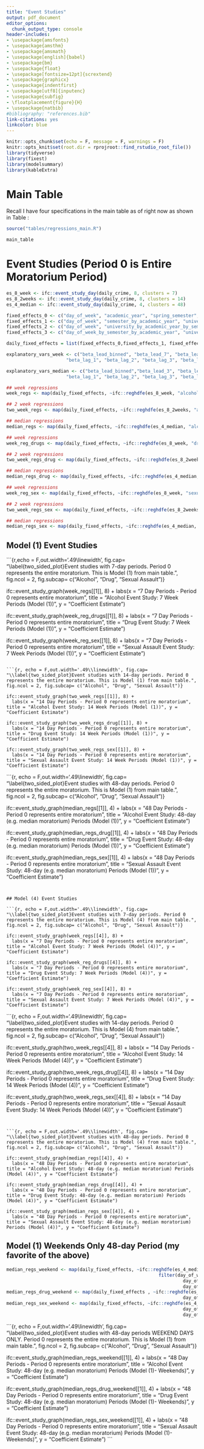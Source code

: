 ```yaml
---
title: "Event Studies"
output: pdf_document
editor_options: 
  chunk_output_type: console
header-includes:
- \usepackage{amsfonts}
- \usepackage{amsthm}
- \usepackage{amsmath}
- \usepackage[english]{babel}
- \usepackage{bm}
- \usepackage{float}
- \usepackage[fontsize=12pt]{scrextend}
- \usepackage{graphicx}
- \usepackage{indentfirst}
- \usepackage[utf8]{inputenc}
- \usepackage{subfig}
- \floatplacement{figure}{H}
- \usepackage{natbib}
#bibliography: "references.bib"
link-citations: yes
linkcolor: blue
---
```


```r
knitr::opts_chunk$set(echo = F, message = F, warnings = F)
knitr::opts_knit$set(root.dir = rprojroot::find_rstudio_root_file())
library(tidyverse)
library(fixest)
library(modelsummary)
library(kableExtra)
```

# Main Table

Recall I have four specifications in the main table as of right now as shown in Table \ref{main_table}:

```r
source("tables/regressions_main.R")
```

```r
main_table
```


# Event Studies (Period 0 is Entire Moratorium Period)

```r
es_8_week <- ifc::event_study_day(daily_crime, 8, clusters = 7)
es_8_2weeks <- ifc::event_study_day(daily_crime, 8, clusters = 14)
es_4_median <- ifc::event_study_day(daily_crime, 4, clusters = 48)

fixed_effects_0 <- c("day_of_week", "academic_year", "spring_semester", "university")
fixed_effects_1 <- c("day_of_week", "semester_by_academic_year", "university")
fixed_effects_2 <- c("day_of_week", "university_by_academic_year_by_semester")
fixed_effects_3 <- c("day_of_week_by_semester_by_academic_year", "university_by_academic_year_by_semester")

daily_fixed_effects = list(fixed_effects_0,fixed_effects_1, fixed_effects_2, fixed_effects_3)

explanatory_vars_week <- c("beta_lead_binned", "beta_lead_7", "beta_lead_6", "beta_lead_5", "beta_lead_4", "beta_lead_3", "beta_lead_2", "treatment",
                      "beta_lag_1", "beta_lag_2", "beta_lag_3", "beta_lag_4", "beta_lag_5", "beta_lag_6", "beta_lag_7", "beta_lag_binned")

explanatory_vars_median <- c("beta_lead_binned","beta_lead_3", "beta_lead_2", "treatment",
                      "beta_lag_1", "beta_lag_2", "beta_lag_3", "beta_lag_binned")


```

```r
## week regressions
week_regs <- map(daily_fixed_effects, ~ifc::reghdfe(es_8_week, "alcohol_offense_per25", explanatory_vars_week, ., cluster = "university")) 
```


```r
## 2 week regressions
two_week_regs <- map(daily_fixed_effects, ~ifc::reghdfe(es_8_2weeks, "alcohol_offense_per25", explanatory_vars_week, ., cluster = "university")) 


```

```r
## median regressions
median_regs <- map(daily_fixed_effects, ~ifc::reghdfe(es_4_median, "alcohol_offense_per25", explanatory_vars_median, ., cluster = "university")) 

```





```r
## week regressions
week_reg_drugs <- map(daily_fixed_effects, ~ifc::reghdfe(es_8_week, "drug_offense_per25", explanatory_vars_week, ., cluster = "university")) 

```


```r
## 2 week regressions
two_week_regs_drug <- map(daily_fixed_effects, ~ifc::reghdfe(es_8_2weeks, "drug_offense_per25", explanatory_vars_week, ., cluster = "university")) 

```

```r
## median regressions
median_regs_drug <- map(daily_fixed_effects, ~ifc::reghdfe(es_4_median, "drug_offense_per25", explanatory_vars_median, ., cluster = "university")) 

```



```r
## week regressions
week_reg_sex <- map(daily_fixed_effects, ~ifc::reghdfe(es_8_week, "sexual_assault_per25", explanatory_vars_week, ., cluster = "university")) 

```


```r
## 2 week regressions
two_week_regs_sex <- map(daily_fixed_effects, ~ifc::reghdfe(es_8_2weeks, "sexual_assault_per25", explanatory_vars_week, ., cluster = "university")) 

```

```r
## median regressions
median_regs_sex <- map(daily_fixed_effects, ~ifc::reghdfe(es_4_median, "sexual_assault_per25", explanatory_vars_median, ., cluster = "university")) 

```


## Model (1) Event Studies


```{r,echo = F,out.width='.49\\linewidth', fig.cap= "\\label{two_sided_plot}Event studies with 7-day periods. Period 0 represents the entire moratorium. This is Model (1) from main table.", fig.ncol = 2, fig.subcap= c("Alcohol", "Drug", "Sexual Assault")}

ifc::event_study_graph(week_regs[[1]], 8) +
  labs(x = "7 Day Periods - Period 0 represents entire moratorium", title = "Alcohol Event Study: 7 Week Periods (Model (1))", y = "Coefficient Estimate")

ifc::event_study_graph(week_reg_drugs[[1]], 8) +
  labs(x = "7 Day Periods - Period 0 represents entire moratorium", title = "Drug Event Study: 7 Week Periods (Model (1))", y = "Coefficient Estimate")

ifc::event_study_graph(week_reg_sex[[1]], 8) +
  labs(x = "7 Day Periods - Period 0 represents entire moratorium", title = "Sexual Assault Event Study: 7 Week Periods (Model (1))", y = "Coefficient Estimate")
```

```{r, echo = F,out.width='.49\\linewidth', fig.cap= "\\label{two_sided_plot}Event studies with 14-day periods. Period 0 represents the entire moratorium. This is Model (1) from main table.", fig.ncol = 2, fig.subcap= c("Alcohol", "Drug", "Sexual Assault")}

ifc::event_study_graph(two_week_regs[[1]], 8) +
  labs(x = "14 Day Periods - Period 0 represents entire moratorium", title = "Alcohol Event Study: 14 Week Periods (Model (1))", y = "Coefficient Estimate")

ifc::event_study_graph(two_week_regs_drug[[1]], 8) +
  labs(x = "14 Day Periods - Period 0 represents entire moratorium", title = "Drug Event Study: 14 Week Periods (Model (1))", y = "Coefficient Estimate")

ifc::event_study_graph(two_week_regs_sex[[1]], 8) +
  labs(x = "14 Day Periods - Period 0 represents entire moratorium", title = "Sexual Assault Event Study: 14 Week Periods (Model (1))", y = "Coefficient Estimate")
```

```{r, echo = F,out.width='.49\\linewidth', fig.cap= "\\label{two_sided_plot}Event studies with 48-day periods. Period 0 represents the entire moratorium. This is Model (1) from main table.", fig.ncol = 2, fig.subcap= c("Alcohol", "Drug", "Sexual Assault")}

ifc::event_study_graph(median_regs[[1]], 4) +
  labs(x = "48 Day Periods - Period 0 represents entire moratorium", title = "Alcohol Event Study: 48-day (e.g. median moratorium) Periods (Model (1))", y = "Coefficient Estimate")

ifc::event_study_graph(median_regs_drug[[1]], 4) +
  labs(x = "48 Day Periods - Period 0 represents entire moratorium", title = "Drug Event Study: 48-day (e.g. median moratorium) Periods (Model (1))", y = "Coefficient Estimate")

ifc::event_study_graph(median_regs_sex[[1]], 4) +
  labs(x = "48 Day Periods - Period 0 represents entire moratorium", title = "Sexual Assault Event Study: 48-day (e.g. median moratorium) Periods (Model (1))", y = "Coefficient Estimate")
```


## Model (4) Event Studies

```{r, echo = F,out.width='.49\\linewidth', fig.cap= "\\label{two_sided_plot}Event studies with 7-day periods. Period 0 represents the entire moratorium. This is Model (4) from main table.", fig.ncol = 2, fig.subcap= c("Alcohol", "Drug", "Sexual Assault")}

ifc::event_study_graph(week_regs[[4]], 8) +
  labs(x = "7 Day Periods - Period 0 represents entire moratorium", title = "Alcohol Event Study: 7 Week Periods (Model (4))", y = "Coefficient Estimate")

ifc::event_study_graph(week_reg_drugs[[4]], 8) +
  labs(x = "7 Day Periods - Period 0 represents entire moratorium", title = "Drug Event Study: 7 Week Periods (Model (4))", y = "Coefficient Estimate")

ifc::event_study_graph(week_reg_sex[[4]], 8) +
  labs(x = "7 Day Periods - Period 0 represents entire moratorium", title = "Sexual Assault Event Study: 7 Week Periods (Model (4))", y = "Coefficient Estimate")
```

```{r,  echo = F,out.width='.49\\linewidth', fig.cap= "\\label{two_sided_plot}Event studies with 14-day periods. Period 0 represents the entire moratorium. This is Model (4) from main table.", fig.ncol = 2, fig.subcap= c("Alcohol", "Drug", "Sexual Assault")} 

ifc::event_study_graph(two_week_regs[[4]], 8) +
  labs(x = "14 Day Periods - Period 0 represents entire moratorium", title = "Alcohol Event Study: 14 Week Periods (Model (4))", y = "Coefficient Estimate")

ifc::event_study_graph(two_week_regs_drug[[4]], 8) +
  labs(x = "14 Day Periods - Period 0 represents entire moratorium", title = "Drug Event Study: 14 Week Periods (Model (4))", y = "Coefficient Estimate")

ifc::event_study_graph(two_week_regs_sex[[4]], 8) +
  labs(x = "14 Day Periods - Period 0 represents entire moratorium", title = "Sexual Assault Event Study: 14 Week Periods (Model (4))", y = "Coefficient Estimate")
```


```{r, echo = F,out.width='.49\\linewidth', fig.cap= "\\label{two_sided_plot}Event studies with 48-day periods. Period 0 represents the entire moratorium. This is Model (4) from main table.", fig.ncol = 2, fig.subcap= c("Alcohol", "Drug", "Sexual Assault")}

ifc::event_study_graph(median_regs[[4]], 4) +
  labs(x = "48 Day Periods - Period 0 represents entire moratorium", title = "Alcohol Event Study: 48-day (e.g. median moratorium) Periods (Model (4))", y = "Coefficient Estimate")

ifc::event_study_graph(median_regs_drug[[4]], 4) +
  labs(x = "48 Day Periods - Period 0 represents entire moratorium", title = "Drug Event Study: 48-day (e.g. median moratorium) Periods (Model (4))", y = "Coefficient Estimate")

ifc::event_study_graph(median_regs_sex[[4]], 4) +
  labs(x = "48 Day Periods - Period 0 represents entire moratorium", title = "Sexual Assault Event Study: 48-day (e.g. median moratorium) Periods (Model (4))", y = "Coefficient Estimate")
```


## Model (1) Weekends Only 48-day Period (my favorite of the above)

```r
median_regs_weekend <- map(daily_fixed_effects, ~ifc::reghdfe(es_4_median %>% 
                                                        filter(day_of_week == "Fri" |
                                                                 day_of_week == "Sat" |
                                                                 day_of_week == "Sun"), "alcohol_offense_per25", explanatory_vars_median, ., cluster = "university")) 
median_regs_drug_weekend <- map(daily_fixed_effects , ~ifc::reghdfe(es_4_median %>% filter(day_of_week == "Fri" | day_of_week == "Sat" |
                                                                 day_of_week == "Sun"), "drug_offense_per25", explanatory_vars_median, ., cluster = "university")) 
median_regs_sex_weekend <- map(daily_fixed_effects, ~ifc::reghdfe(es_4_median %>% filter(day_of_week == "Fri" |
                                                                 day_of_week == "Sat" |
                                                                 day_of_week == "Sun"), "sexual_assault_per25", explanatory_vars_median, ., cluster = "university")) 
```


```{r, echo = F,out.width='.49\\linewidth', fig.cap= "\\label{two_sided_plot}Event studies with 48-day periods WEEKEND DAYS ONLY. Period 0 represents the entire moratorium. This is Model (1) from main table.", fig.ncol = 2, fig.subcap= c("Alcohol", "Drug", "Sexual Assault")}

ifc::event_study_graph(median_regs_weekend[[1]], 4) +
  labs(x = "48 Day Periods - Period 0 represents entire moratorium", title = "Alcohol Event Study: 48-day (e.g. median moratorium) Periods (Model (1)- Weekends)", y = "Coefficient Estimate")

ifc::event_study_graph(median_regs_drug_weekend[[1]], 4) +
  labs(x = "48 Day Periods - Period 0 represents entire moratorium", title = "Drug Event Study: 48-day (e.g. median moratorium) Periods (Model (1)- Weekends)", y = "Coefficient Estimate")

ifc::event_study_graph(median_regs_sex_weekend[[1]], 4) +
  labs(x = "48 Day Periods - Period 0 represents entire moratorium", title = "Sexual Assault Event Study: 48-day (e.g. median moratorium) Periods (Model (1)- Weekends)", y = "Coefficient Estimate")
```